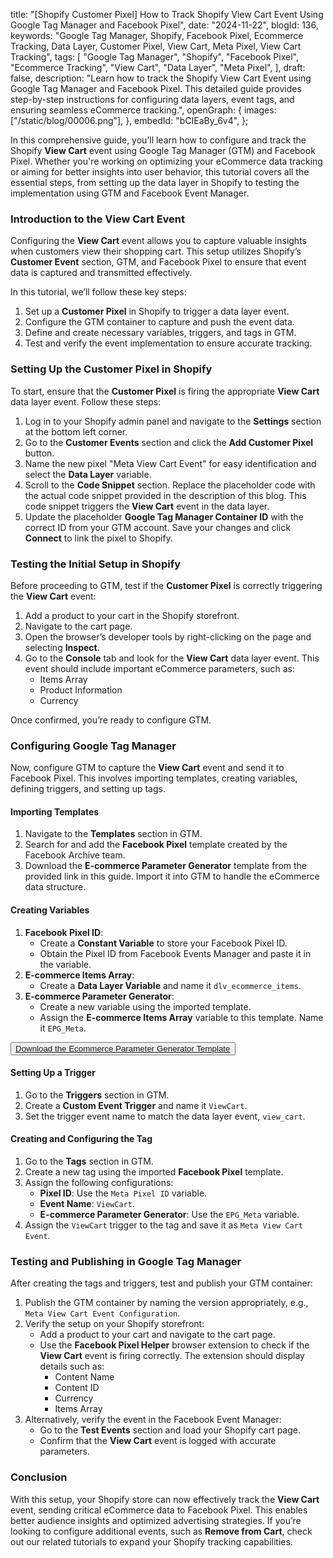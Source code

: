   title:
    "[Shopify Customer Pixel] How to Track Shopify View Cart Event Using Google Tag Manager and Facebook Pixel",
  date: "2024-11-22",
  blogId: 136,
  keywords:
    "Google Tag Manager, Shopify, Facebook Pixel, Ecommerce Tracking, Data Layer, Customer Pixel, View Cart, Meta Pixel, View Cart Tracking",
  tags: [
    "Google Tag Manager",
    "Shopify",
    "Facebook Pixel",
    "Ecommerce Tracking",
    "View Cart",
    "Data Layer",
    "Meta Pixel",
  ],
  draft: false,
  description:
    "Learn how to track the Shopify View Cart Event using Google Tag Manager and Facebook Pixel. This detailed guide provides step-by-step instructions for configuring data layers, event tags, and ensuring seamless eCommerce tracking.",
  openGraph: {
    images: ["/static/blog/00006.png"],
  },
  embedId: "bCIEaBy_6v4",
};

In this comprehensive guide, you’ll learn how to configure and track the Shopify **View Cart** event using Google Tag Manager (GTM) and Facebook Pixel. Whether you're working on optimizing your eCommerce data tracking or aiming for better insights into user behavior, this tutorial covers all the essential steps, from setting up the data layer in Shopify to testing the implementation using GTM and Facebook Event Manager.

### Introduction to the View Cart Event

Configuring the **View Cart** event allows you to capture valuable insights when customers view their shopping cart. This setup utilizes Shopify’s **Customer Event** section, GTM, and Facebook Pixel to ensure that event data is captured and transmitted effectively.

In this tutorial, we’ll follow these key steps:

1. Set up a **Customer Pixel** in Shopify to trigger a data layer event.
2. Configure the GTM container to capture and push the event data.
3. Define and create necessary variables, triggers, and tags in GTM.
4. Test and verify the event implementation to ensure accurate tracking.

### Setting Up the Customer Pixel in Shopify

To start, ensure that the **Customer Pixel** is firing the appropriate **View Cart** data layer event. Follow these steps:

1. Log in to your Shopify admin panel and navigate to the **Settings** section at the bottom left corner.
2. Go to the **Customer Events** section and click the **Add Customer Pixel** button.
3. Name the new pixel "Meta View Cart Event" for easy identification and select the **Data Layer** variable.
4. Scroll to the **Code Snippet** section. Replace the placeholder code with the actual code snippet provided in the description of this blog. This code snippet triggers the **View Cart** event in the data layer.
5. Update the placeholder **Google Tag Manager Container ID** with the correct ID from your GTM account. Save your changes and click **Connect** to link the pixel to Shopify.

<DataLayerCodeBlock fileName="view_cart.js" />

### Testing the Initial Setup in Shopify

Before proceeding to GTM, test if the **Customer Pixel** is correctly triggering the **View Cart** event:

1. Add a product to your cart in the Shopify storefront.
2. Navigate to the cart page.
3. Open the browser’s developer tools by right-clicking on the page and selecting **Inspect**.
4. Go to the **Console** tab and look for the **View Cart** data layer event. This event should include important eCommerce parameters, such as:
   - Items Array
   - Product Information
   - Currency

Once confirmed, you’re ready to configure GTM.

### Configuring Google Tag Manager

Now, configure GTM to capture the **View Cart** event and send it to Facebook Pixel. This involves importing templates, creating variables, defining triggers, and setting up tags.

#### Importing Templates

1. Navigate to the **Templates** section in GTM.
2. Search for and add the **Facebook Pixel** template created by the Facebook Archive team.
3. Download the **E-commerce Parameter Generator** template from the provided link in this guide. Import it into GTM to handle the eCommerce data structure.

#### Creating Variables

1. **Facebook Pixel ID**:
   - Create a **Constant Variable** to store your Facebook Pixel ID.
   - Obtain the Pixel ID from Facebook Events Manager and paste it in the variable.
2. **E-commerce Items Array**:
   - Create a **Data Layer Variable** and name it `dlv_ecommerce_items`.
3. **E-commerce Parameter Generator**:
   - Create a new variable using the imported template.
   - Assign the **E-commerce Items Array** variable to this template. Name it `EPG_Meta`.

<AuthenticatedLayout>
  <Button className="p-6">
    <a href="/static/templates/Ecommerce-Parameter-Generator.tpl" download>
      Download the Ecommerce Parameter Generator Template
    </a>
  </Button>
</AuthenticatedLayout>

#### Setting Up a Trigger

1. Go to the **Triggers** section in GTM.
2. Create a **Custom Event Trigger** and name it `ViewCart`.
3. Set the trigger event name to match the data layer event, `view_cart`.

#### Creating and Configuring the Tag

1. Go to the **Tags** section in GTM.
2. Create a new tag using the imported **Facebook Pixel** template.
3. Assign the following configurations:
   - **Pixel ID**: Use the `Meta Pixel ID` variable.
   - **Event Name**: `ViewCart`.
   - **E-commerce Parameter Generator**: Use the `EPG_Meta` variable.
4. Assign the `ViewCart` trigger to the tag and save it as `Meta View Cart Event`.

### Testing and Publishing in Google Tag Manager

After creating the tags and triggers, test and publish your GTM container:

1. Publish the GTM container by naming the version appropriately, e.g., `Meta View Cart Event Configuration`.
2. Verify the setup on your Shopify storefront:
   - Add a product to your cart and navigate to the cart page.
   - Use the **Facebook Pixel Helper** browser extension to check if the **View Cart** event is firing correctly. The extension should display details such as:
     - Content Name
     - Content ID
     - Currency
     - Items Array
3. Alternatively, verify the event in the Facebook Event Manager:
   - Go to the **Test Events** section and load your Shopify cart page.
   - Confirm that the **View Cart** event is logged with accurate parameters.

### Conclusion

With this setup, your Shopify store can now effectively track the **View Cart** event, sending critical eCommerce data to Facebook Pixel. This enables better audience insights and optimized advertising strategies. If you’re looking to configure additional events, such as **Remove from Cart**, check out our related tutorials to expand your Shopify tracking capabilities.
